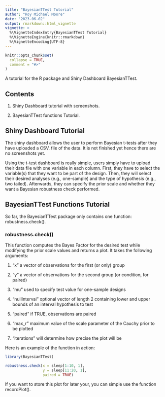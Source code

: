 ```yaml
---
title: "BayesianTTest Tutorial"
author: "Roy Michael Moore"
date: "2023-06-02"
output: rmarkdown::html_vignette
vignette: >
  %\VignetteIndexEntry{BayesianTTest Tutorial}
  %\VignetteEngine{knitr::rmarkdown}
  %\VignetteEncoding{UTF-8}
---
```


```r
knitr::opts_chunk$set(
  collapse = TRUE,
  comment = "#>"
)
```

A tutorial for the R package and Shiny Dashboard BayesianTTest.

## Contents

1. Shiny Dashboard tutorial with screenshots.

1. BayesianTTest functions Tutorial.


## Shiny Dashboard Tutorial

The shiny dashboard allows the user to perform Bayesian t-tests after they have uploaded a CSV. file of the data. It is not finished yet hence there are no screenshots yet. 

Using the t-test dashboard is really simple, users simply have to upload their data file with one variable in each column. First, they have to select the variable(s) that they want to be part of the design. Then, they will select their desired analyses (e.g., one-sample) and the type of hypothesis (e.g., two tailed). Afterwards, they can specify the prior scale and whether they want a Bayesian robustness check performed.



## BayesianTTest Functions Tutorial

So far, the BayesianTTest package only contains one function: robustness.check().


### robustness.check()

This function computes the Bayes Factor for the desired test while modifying the prior scale values and returns a plot. It takes the following arguments:

1. "x" a vector of observations for the first (or only) group

1. "y" a vector of observations for the second group (or condition, for paired)

1. "mu" used to specify test value for one-sample designs

1. "nullInterval" optional vector of length 2 containing lower and upper bounds of an interval hypothesis to test

1. "paired" if TRUE, observations are paired

1. "max_r" maximum value of the scale parameter of the Cauchy prior to be plotted

1. "iterations" will determine how precise the plot will be

Here is an example of the function in action:

```r
library(BayesianTTest)

robustness.check(x = sleep[1:10, 1],
                 y = sleep[11:20, 1],
                 paired = TRUE)
```

If you want to store this plot for later your, you can simple use the function recordPlot().

